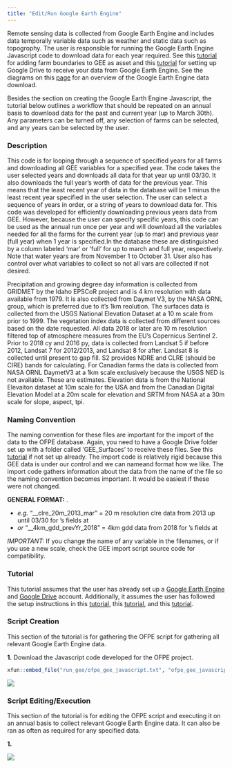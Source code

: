 ```yaml
---
title: "Edit/Run Google Earth Engine"
---
```

Remote sensing data is collected from Google Earth Engine and includes data temporally variable data such as weather and static data such as topogrophy. The user is responsible for running the Google Earth Engine Javascript code to download data for each year required. See this [tutorial](gee_setup.html) for adding farm boundaries to GEE as asset and this [tutorial](gd_setup.html) for setting up Google Drive to receive your data from Google Earth Engine. See the diagrams on this [page](dat_import.html) for an overview of the Google Earth Engine data download.

Besides the section on creating the Google Earth Engine Javascript, the tutorial below outlines a workflow that should be repeated on an annual basis to download data for the past and current year (up to March 30th). Any parameters can be turned off, any selection of farms can be selected, and any years can be selected by the user. 

### Description
This code is for looping through a sequence of specified years for all farms and downloading all GEE variables for a specified year. The code takes the user selected years and downloads all data for that year up until 03/30. It also downloads the full year's worth of data for the previous year. This means that the least recent year of data in the database will be 1 minus the least recent year specified in the user selection. The user can select a sequence of years in order, or a string of years to download data for. This code was developed for efficiently downloading previous years data from GEE. However, because the user can specify specific years, this code can be used as the annual run once per year and will download all the variables needed for all the farms for the current year (up to mar) and previous year (full year) when 1 year is specified.In the database these are distinguished by a column labeled 'mar' or 'full' for up to march and full year, respectively. Note that water years are from November 1 to October 31. User also has control over what variables to collect so not all vars are collected if not desired.

Precipitation and growing degree day information is collected from GRIDMET by the Idaho EPSCoR project and is 4 km resolution with data available from 1979. It is also collected from Daymet V3, by the NASA ORNL group, which is preferred due to it's 1km reolution. The surfaces data is collected from the USGS National Elevation Dataset at a 10 m scale from prior to 1999. The vegetation index data is collected from different sources based on the date requested. All data 2018 or later are 10 m resolution filtered top of atmosphere measures from the EU's Copernicus Sentinel 2. Prior to 2018 cy and 2016 py, data is collected from Landsat 5 if before 2012, Landsat 7 for 2012/2013, and Landsat 8 for after. Landsat 8 is collected until present to gap fill. S2 provides NDRE and CLRE (should be CIRE) bands for calculating. For Canadian farms the data is collected from NASA ORNL DaymetV3 at a 1km scale exclusively because the USGS NED is not available. These are estimates. Elevation data is from the National Elevaiton dataset at 10m scale for the USA and from the Canadian Digital Elevation Model at a 20m scale for elevation and SRTM from NASA at a 30m scale for slope, aspect, tpi.

### Naming Convention
The naming convention for these files are important for the import of the data to the OFPE database. Again, you need to have a Google Drive folder set up with a folder called 'GEE_Surfaces' to receive these files. See this [tutorial](gd_setup.html) if not set up already. The import code is relatively rigid because this GEE data is under our control and we can nameand format how we like. The import code gathers information about the data from the name of the file so the naming convention becomes important. It would be easiest if these were not changed.

**GENERAL FORMAT:** <farmername>_<scale>_<datasource>_<measure>_<current/previous year>_<year>_<loy>. 

+ *e.g.* “<farmer>_<farmname>_clre_20m_2013_mar” = 20 m resolution clre data from 2013 up until 03/30 for <farmer>'s fields at <farmname>
+ *or*  “<farmer>_<farmname>_4km_gdd_prevYr_2018” = 4km gdd data from 2018 for <farmer>'s fields at <farmname>

*IMPORTANT:* If you change the name of any variable in the filenames, or if you use a new scale, check the GEE import script source code for compatibility.


### Tutorial
This tutorial assumes that the user has already set up a [Google Earth Engine](https://earthengine.google.com/) and [Google Drive](https://www.google.com/drive/) account. Additionally, it assumes the user has followed the setup instructions in this [tutorial](create_shp_qgis.html), this [tutorial](gee_setup.html), and this [tutorial](gd_setup.html). 

### Script Creation
This section of the tutorial is for gathering the OFPE script for gathering all relevant Google Earth Engine data. 

**1.** Download the Javascript code developed for the OFPE project.
```r
xfun::embed_file("run_gee/ofpe_gee_javascript.txt", "ofpe_gee_javascript.txt")
```

![](run_gee/step_cre_1.png)

### Script Editing/Execution
This section of the tutorial is for editing the OFPE script and executing it on an annual basis to collect relevant Google Earth Engine data. It can also be ran as often as required for any specified data.

**1.**

![](run_gee/step_upd_1.png)

















